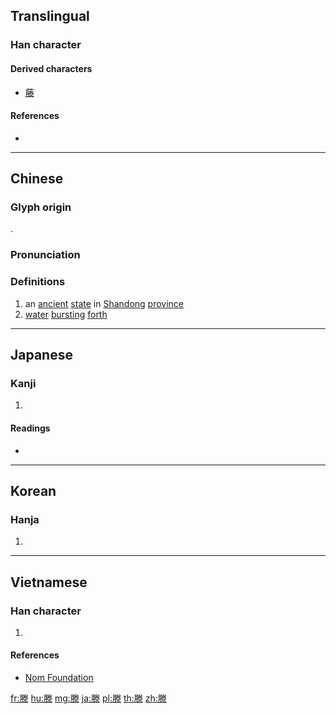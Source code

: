 {{character info/new}}
==Translingual==

===Han character===
{{Han char|rn=85|rad=水|as=10|sn=13|four=79232|canj=BFQE|ids=⿰月𣳾}}

====Derived characters====
* [[藤]]

====References====
* {{Han ref|kx=0643.070|dkj=18036|dj=1050.140|hdz=32108.210|uh=6ED5|ud=28373|bh=BCF0|bd=48368}}

----

==Chinese==
{{zh-forms}}

===Glyph origin===
{{Han etym}}
{{Han compound|朕|水|c1=p|c2=s|t2=water|ls=psc}}.

===Pronunciation===
{{zh-pron
|m=téng
|c=tang4
|mc=y
|oc=y
|ma=
|cat=pn,n
}}

===Definitions===
{{zh-hanzi}}

# an [[ancient]] [[state]] in [[Shandong]] [[province]]
# [[water]] [[burst]]ing [[forth]]

----

==Japanese==

===Kanji===
{{ja-kanji|grade=|rs=水10}}

# {{defn|lang=ja|sort=水10}}

====Readings====
* {{ja-readings|on=[[とう]] (tō)|kun=[[わく]] (waku)}}

----

==Korean==

===Hanja===
{{ko-hanja|hangeul=등|eumhun=|rv=deung|mr=tŭng|y=tung}}

# {{defn|lang=ko|sort=水10}}

----

==Vietnamese==

===Han character===
{{vi-readings|rs=水10|hanviet=đằng}}

# {{defn|lang=vi|sort=水10}}

====References====
* [http://nomfoundation.org/common/nom_details.php?codepoint=6ed5 Nom Foundation]

[[fr:滕]]
[[hu:滕]]
[[mg:滕]]
[[ja:滕]]
[[pl:滕]]
[[th:滕]]
[[zh:滕]]